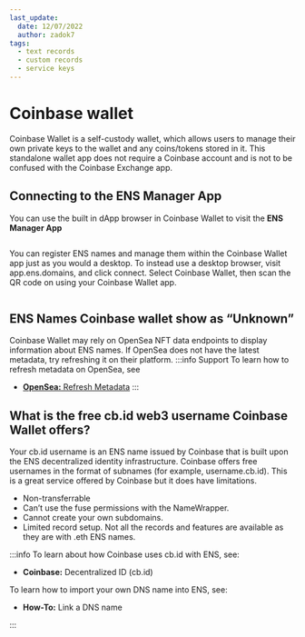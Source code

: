 ```yaml
---
last_update:
  date: 12/07/2022
  author: zadok7
tags:
  - text records
  - custom records
  - service keys
---
```


# Coinbase wallet
Coinbase Wallet is a self-custody wallet, which allows users to manage their own private keys to the wallet and any coins/tokens stored in it. This standalone wallet app does not require a Coinbase account and is not to be confused with the Coinbase Exchange app.

## Connecting to the ENS Manager App
You can use the built in dApp browser in Coinbase Wallet to visit the <Link to="https://app.ens.domains"><b>ENS Manager App</b></Link>

<ImageWindow title="Coinbase Wallet mobile app">
  <p align="center">
    <Image img="/img/coinbase-wallet-1.jpg" width={400}/>
  </p>
</ImageWindow>

You can register ENS names and manage them within the Coinbase Wallet app just as you would a desktop.
To instead use a desktop browser, visit app.ens.domains, and click connect. Select Coinbase Wallet, then scan the QR code on using your Coinbase Wallet app.

<BrowserWindow url="app.ens.domains">
  <Image img="/img/coinbase-wallet-2.png"/>
</BrowserWindow>

## ENS Names Coinbase wallet show as “Unknown”
Coinbase Wallet may rely on OpenSea NFT data endpoints to display information about ENS names. If OpenSea does not have the latest metadata, try refreshing it on their platform.
:::info Support
To learn how to refresh metadata on OpenSea, see
 - [**OpenSea:** Refresh Metadata](/docs/faq/marketplaces/opensea#refresh-metadata)
:::

## What is the free cb.id web3 username Coinbase Wallet offers?
Your cb.id username is an ENS name issued by Coinbase that is built upon the ENS decentralized identity infrastructure. Coinbase offers free usernames in the format of subnames (for example, username.cb.id). This is a great service offered by Coinbase but it does have limitations.

 - Non-transferrable
 - Can’t use the fuse permissions with the NameWrapper.
 - Cannot create your own subdomains.
 - Limited record setup. Not all the records and features are available as they are with .eth ENS names.

:::info
To learn about how Coinbase uses cb.id with ENS, see:
 - <Link to="https://help.coinbase.com/en/wallet/managing-account/coinbase-ens-support"><b>Coinbase:</b> Decentralized ID (cb.id)</Link>

To learn how to import your own DNS name into ENS, see:
 - <Link to="/docs/howto/link-dns-name"><b>How-To:</b> Link a DNS name</Link>
:::
